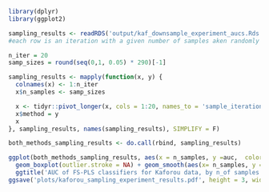 ```r
library(dplyr)
library(ggplot2)
```


```r
sampling_results <- readRDS('output/kaf_downsample_experiment_aucs.Rds')
#each row is an iteration with a given number of samples aken randomly

n_iter = 20
samp_sizes = round(seq(0,1, 0.05) * 290)[-1]

sampling_results <- mapply(function(x, y) {
  colnames(x) <- 1:n_iter
  x$n_samples <- samp_sizes

  x <- tidyr::pivot_longer(x, cols = 1:20, names_to = 'sample_iteration', values_to = 'auc') %>% mutate(n_samples = as.factor(n_samples))
  x$method = y
  x
}, sampling_results, names(sampling_results), SIMPLIFY = F)

both_methods_sampling_results <- do.call(rbind, sampling_results)

ggplot(both_methods_sampling_results, aes(x = n_samples, y =auc,  color = method)) + 
  geom_boxplot(outlier.stroke = NA) + geom_smooth(aes(x= n_samples, y = auc, group = method)) + theme_minimal() + 
  ggtitle('AUC of FS-PLS classifiers for Kaforou data, by n_of samples including in training') + theme(title = element_text(size = 8), axis.text.x = element_text(angle = 40, vjust = 00, hjust=0))
ggsave('plots/kaforou_sampling_experiment_results.pdf', height = 3, width = 7)
```

